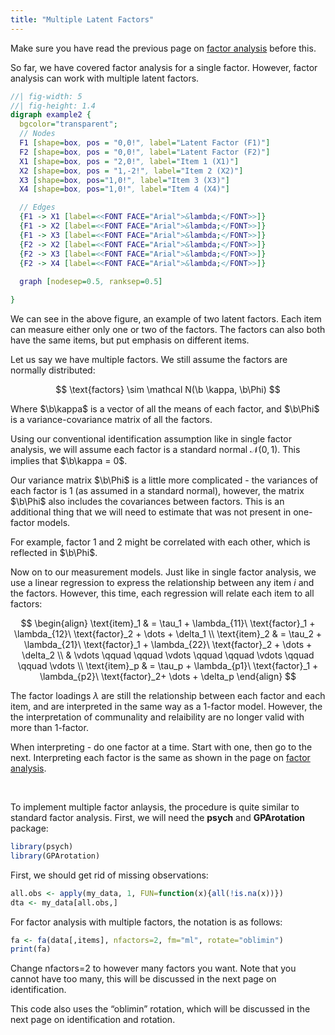 ```yaml
---
title: "Multiple Latent Factors"
---
```


::: small
Make sure you have read the previous page on [factor analysis](factor.qmd) before this.
:::

So far, we have covered factor analysis for a single factor. However, factor analysis can work with multiple latent factors.

::: center-graph
```dot
//| fig-width: 5
//| fig-height: 1.4
digraph example2 {
  bgcolor="transparent";
  // Nodes
  F1 [shape=box, pos = "0,0!", label="Latent Factor (F1)"]
  F2 [shape=box, pos = "0,0!", label="Latent Factor (F2)"]
  X1 [shape=box, pos = "2,0!", label="Item 1 (X1)"]
  X2 [shape=box, pos = "1,-2!", label="Item 2 (X2)"]
  X3 [shape=box, pos="1,0!", label="Item 3 (X3)"]
  X4 [shape=box, pos="1,0!", label="Item 4 (X4)"]

  // Edges
  {F1 -> X1 [label=<<FONT FACE="Arial">&lambda;</FONT>>]}
  {F1 -> X2 [label=<<FONT FACE="Arial">&lambda;</FONT>>]}
  {F1 -> X3 [label=<<FONT FACE="Arial">&lambda;</FONT>>]}
  {F2 -> X2 [label=<<FONT FACE="Arial">&lambda;</FONT>>]}
  {F2 -> X3 [label=<<FONT FACE="Arial">&lambda;</FONT>>]}
  {F2 -> X4 [label=<<FONT FACE="Arial">&lambda;</FONT>>]}
  
  graph [nodesep=0.5, ranksep=0.5]

}
```
:::

We can see in the above figure, an example of two latent factors. Each item can measure either only one or two of the factors. The factors can also both have the same items, but put emphasis on different items.

Let us say we have multiple factors. We still assume the factors are normally distributed:

$$
\text{factors} \sim \mathcal N(\b \kappa, \b\Phi)
$$

::: small
Where $\b\kappa$ is a vector of all the means of each factor, and $\b\Phi$ is a variance-covariance matrix of all the factors.
:::

Using our conventional identification assumption like in single factor analysis, we will assume each factor is a standard normal $\mathcal N (0, 1)$. This implies that $\b\kappa = 0$.

Our variance matrix $\b\Phi$ is a little more complicated - the variances of each factor is 1 (as assumed in a standard normal), however, the matrix $\b\Phi$ also includes the covariances between factors. This is an additional thing that we will need to estimate that was not present in one-factor models.

::: small
For example, factor 1 and 2 might be correlated with each other, which is reflected in $\b\Phi$.
:::

Now on to our measurement models. Just like in single factor analysis, we use a linear regression to express the relationship between any item $i$ and the factors. However, this time, each regression will relate each item to all factors:

$$
\begin{align}
\text{item}_1 & = \tau_1 + \lambda_{11}\ \text{factor}_1 + \lambda_{12}\ \text{factor}_2 + \dots + \delta_1 \\
\text{item}_2 & = \tau_2 + \lambda_{21}\ \text{factor}_1 + \lambda_{22}\ \text{factor}_2 + \dots + \delta_2 \\
& \vdots \qquad \qquad \vdots \qquad \qquad \vdots \qquad \qquad \vdots \\
\text{item}_p & = \tau_p + \lambda_{p1}\ \text{factor}_1 + \lambda_{p2}\ \text{factor}_2+ \dots + \delta_p
\end{align}
$$

The factor loadings $\lambda$ are still the relationship between each factor and each item, and are interpreted in the same way as a 1-factor model. However, the the interpretation of communality and relaibility are no longer valid with more than 1-factor.

::: small
When interpreting - do one factor at a time. Start with one, then go to the next. Interpreting each factor is the same as shown in the page on [factor analysis](factor.qmd).
:::

<br />

To implement multiple factor anlaysis, the procedure is quite similar to standard factor analysis. First, we will need the **psych** and **GPArotation** package:

```r
library(psych)
library(GPArotation)
```

First, we should get rid of missing observations:

```r
all.obs <- apply(my_data, 1, FUN=function(x){all(!is.na(x))})
dta <- my_data[all.obs,]
```

For factor analysis with multiple factors, the notation is as follows:

```r
fa <- fa(data[,items], nfactors=2, fm="ml", rotate="oblimin")
print(fa)
```

::: small
Change nfactors=2 to however many factors you want. Note that you cannot have too many, this will be discussed in the next page on identification.

This code also uses the "oblimin" rotation, which will be discussed in the next page on identification and rotation.
:::
